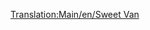 [[Translation:Main/en/Sweet Van]]{{en/-}}
{{Template:Trains Carriages new
|Picture=[[File:en/Sweetvan.png]]
|NormalCost=£1,060 ($2,120)
|NormalWeight=21 / 28 t
|NormalCapacity=25 bags of sweets
|MonoCost="
|MonoWeight=21 / 30 t
|MonoCapacity=30 bags of sweets
|MagCost="
|MagWeight=21 / 31 t
|MagCapacity=32 bags of sweets
|Description=This wagon is for carrying sweets form a sweets factory to a city or town. Let's hope the candy doesn't get eaten on the way.
}}